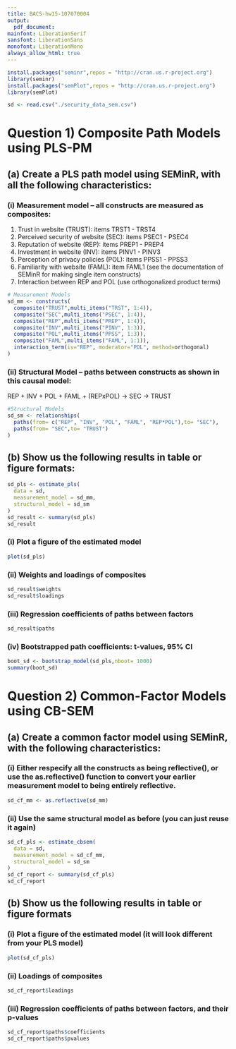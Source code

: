 ```yaml
---
title: BACS-hw15-107070004
output:
  pdf_document:
mainfont: LiberationSerif
sansfont: LiberationSans
monofont: LiberationMono
always_allow_html: true
---
```


```r
install.packages("seminr",repos = "http://cran.us.r-project.org")
library(seminr)
install.packages("semPlot",repos = "http://cran.us.r-project.org")
library(semPlot)
```

```r
sd <- read.csv("./security_data_sem.csv")
```

# Question 1) Composite Path Models using PLS-PM

## (a) Create a PLS path model using SEMinR, with all the following characteristics:

### (i) Measurement model – all constructs are measured as composites:

1. Trust in website (TRUST): items TRST1 - TRST4
2. Perceived security of website (SEC): items PSEC1 - PSEC4
3. Reputation of website (REP): items PREP1 - PREP4
4. Investment in website (INV): items PINV1 - PINV3
5. Perception of privacy policies (POL): items PPSS1 - PPSS3
6. Familiarity with website (FAML): item FAML1
   (see the documentation of SEMinR for making single item constructs)
7. Interaction between REP and POL (use orthogonalized product terms)

```r
# Measurement Models
sd_mm <- constructs(
  composite("TRUST",multi_items("TRST", 1:4)),
  composite("SEC",multi_items("PSEC", 1:4)),
  composite("REP",multi_items("PREP", 1:4)),
  composite("INV",multi_items("PINV", 1:3)),
  composite("POL",multi_items("PPSS", 1:3)),
  composite("FAML",multi_items("FAML", 1:1)),
  interaction_term(iv="REP", moderator="POL", method=orthogonal)
)
```

### (ii) Structural Model – paths between constructs as shown in this causal model:

REP + INV + POL + FAML + (REPxPOL) -> SEC -> TRUST

```r
#Structural Models
sd_sm <- relationships(
  paths(from= c("REP", "INV", "POL", "FAML", "REP*POL"),to= "SEC"),
  paths(from= "SEC",to= "TRUST")
)
```

## (b) Show us the following results in table or figure formats:

```r
sd_pls <- estimate_pls(
  data = sd,
  measurement_model = sd_mm,
  structural_model = sd_sm
)
sd_result <- summary(sd_pls)
sd_result
```

### (i) Plot a figure of the estimated model

```r
plot(sd_pls)
```

### (ii) Weights and loadings of composites

```r
sd_result$weights
sd_result$loadings
```
### (iii) Regression coefficients of paths between factors

```r
sd_result$paths
```

### (iv) Bootstrapped path coefficients: t-values, 95% CI

```r
boot_sd <- bootstrap_model(sd_pls,nboot= 1000)
summary(boot_sd)
```

# Question 2) Common-Factor Models using CB-SEM

## (a) Create a common factor model using SEMinR, with the following characteristics:

### (i) Either respecify all the constructs as being reflective(), or use the as.reflective() function to convert your earlier measurement model to being entirely reflective.

```r
sd_cf_mm <- as.reflective(sd_mm)
```

### (ii) Use the same structural model as before (you can just reuse it again)

```r
sd_cf_pls <- estimate_cbsem(
  data = sd,
  measurement_model = sd_cf_mm,
  structural_model = sd_sm
)
sd_cf_report <- summary(sd_cf_pls)
sd_cf_report
```

## (b) Show us the following results in table or figure formats

### (i) Plot a figure of the estimated model (it will look different from your PLS model)

```r
plot(sd_cf_pls)
```

### (ii) Loadings of composites

```r
sd_cf_report$loadings
```

### (iii) Regression coefficients of paths between factors, and their p-values

```r
sd_cf_report$paths$coefficients
sd_cf_report$paths$pvalues
```


